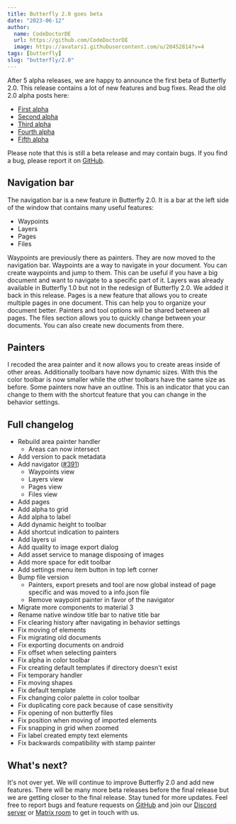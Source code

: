 ```yaml
---
title: Butterfly 2.0 goes beta
date: "2023-06-12"
author:
  name: CodeDoctorDE
  url: https://github.com/CodeDoctorDE
  image: https://avatars1.githubusercontent.com/u/20452814?v=4
tags: [butterfly]
slug: "butterfly/2.0"
---
```


After 5 alpha releases, we are happy to announce the first beta of Butterfly 2.0. This release contains a lot of new features and bug fixes. Read the old 2.0 alpha posts here:

- [First alpha](/butterfly/2.0.0-alpha.0)
- [Second alpha](/butterfly/2.0.0-alpha.1)
- [Third alpha](/butterfly/2.0.0-alpha.2)
- [Fourth alpha](/butterfly/2.0.0-alpha.3)
- [Fifth alpha](/butterfly/2.0.0-alpha.4)

Please note that this is still a beta release and may contain bugs. If you find a bug, please report it on [GitHub](https://linwood.dev/butterfly/report).

## Navigation bar

The navigation bar is a new feature in Butterfly 2.0. It is a bar at the left side of the window that contains many useful features:

* Waypoints
* Layers
* Pages
* Files

Waypoints are previously there as painters. They are now moved to the navigation bar. Waypoints are a way to navigate in your document. You can create waypoints and jump to them. This can be useful if you have a big document and want to navigate to a specific part of it.
Layers was already available in Butterfly 1.0 but not in the redesign of Butterfly 2.0. We added it back in this release.
Pages is a new feature that allows you to create multiple pages in one document. This can help you to organize your document better. Painters and tool options will be shared between all pages.
The files section allows you to quickly change between your documents. You can also create new documents from there.

## Painters

I recoded the area painter and it now allows you to create areas inside of other areas.
Additionally toolbars have now dynamic sizes. With this the color toolbar is now smaller while the other toolbars have the same size as before.
Some painters now have an outline. This is an indicator that you can change to them with the shortcut feature that you can change in the behavior settings.

## Full changelog

* Rebuild area painter handler
  * Areas can now intersect
* Add version to pack metadata
* Add navigator ([#391](https://github.com/LinwoodDev/Butterfly/issues/391))
  * Waypoints view
  * Layers view
  * Pages view
  * Files view
* Add pages
* Add alpha to grid
* Add alpha to label
* Add dynamic height to toolbar
* Add shortcut indication to painters
* Add layers ui
* Add quality to image export dialog
* Add asset service to manage disposing of images
* Add more space for edit toolbar
* Add settings menu item button in top left corner
* Bump file version
  * Painters, export presets and tool are now global instead of page specific and was moved to a info.json file
  * Remove waypoint painter in favor of the navigator
* Migrate more components to material 3
* Rename native window title bar to native title bar
* Fix clearing history after navigating in behavior settings
* Fix moving of elements
* Fix migrating old documents
* Fix exporting documents on android
* Fix offset when selecting painters
* Fix alpha in color toolbar
* Fix creating default templates if directory doesn't exist
* Fix temporary handler
* Fix moving shapes
* Fix default template
* Fix changing color palette in color toolbar
* Fix duplicating core pack because of case sensitivity
* Fix opening of non butterfly files
* Fix position when moving of imported elements
* Fix snapping in grid when zoomed
* Fix label created empty text elements
* Fix backwards compatibility with stamp painter

## What's next?

It's not over yet. We will continue to improve Butterfly 2.0 and add new features. There will be many more beta releases before the final release but we are getting closer to the final release. Stay tuned for more updates.
Feel free to report bugs and feature requests on [GitHub](https://linwood.dev/butterfly/report) and join our [Discord server](https://linwood.dev/discord) or [Matrix room](https://linwood.dev/matrix) to get in touch with us.
